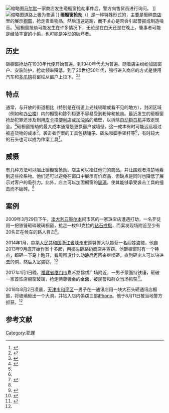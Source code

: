 [[File:Smash_and_Grab_-_Caroli_Guld_-_Malmö-1987.jpg|缩略图]][[马尔默|马尔默]]一家商店发生砸橱窗抢劫事件后，警方向售货员进行询问。 ]]
[[File:Smash_and_Grab_Hot_Spot,_Retreat_(South_Africa).jpg|缩略图]]道路上极为普遍 ]]
'''砸橱窗抢劫'''（{{Lang-en|smash and grab}}）是一种特殊形式的{{Le|入室盗窃|Burglary}}，主要是砸碎[[商店|商店]]里的展示[[橱窗|橱窗]]，抢走贵重物品，然后迅速逃跑，而不关心是否会引起警报或制造噪音。<ref name="DIS">{{Cite book|title=Design for Inherent Security|last=B. Poyner and W. H. Fawcett|pages=33|publisher=Thomas Telford|year=1995|isbn=978-0-7277-2040-5}}</ref>砸橱窗抢劫可能发生在许多情况下，无论是在白天还是在晚上，肇事者可能是经验丰富的小偷，也可能是冲动的破坏者。 

== 历史 ==
砸橱窗抢劫在1930年代便开始普遍，到1940年代尤为普遍。随着店主纷纷加固窗户、安装防护{{Le|格栅|Grille}}，抢劫频率降低。到了20世纪50年代，强行进入商店的方式是使用汽车和[[多爪钩|多爪钩]]将窗栏从窗户上拉下。<ref>{{Cite book|title=Commercial burglary|url=https://archive.org/details/burglary0000mawb|last=R. I. Mawby|pages=[https://archive.org/details/burglary0000mawb/page/155 155]|publisher=Willan Publishing|year=2001|isbn=978-1-903240-32-8}}</ref><ref>{{Cite book|title=Great Pretenders: Pursuits and Careers of Persistent Thieves|url=https://archive.org/details/greatpretendersp0000shov|last=Neal Shover|publisher=Westview Press|year=1996|isbn=978-0-8133-8730-7|pages=[https://archive.org/details/greatpretendersp0000shov/page/49 49]–50}}</ref>

== 特点 ==
通常，与开放的街道相比（特别是在街道上光线较暗或看不见的地方），封闭区域（例如{{Le|购物中心|Shopping mall}}和[[辦公樓|办公楼]]）内的橱窗和陈列柜更不容易受到粉碎和抢劫。最近发生的砸橱窗抢劫犯罪还涉及到用[[皮卡|皮卡]]撞[[便利店|便利店]]或[[加油站|加油站]]的墙壁，以拆除[[自动柜员机|自动柜员机]]并取走现金。<ref>{{Cite web|title=Sixth ATM smash-and-grab this week reported in northeast Houston|url=http://www.khou.com/story/news/local/2014/07/23/12065768/|author=TEGNA|first=|publisher=|access-date=2020-07-18|archive-url=https://web.archive.org/web/20160304064926/http://www.khou.com/story/news/local/2014/07/23/12065768/|archive-date=2016-03-04|dead-url=yes}}</ref>砸橱窗抢劫的最大成本通常是更换窗户或墙壁，这一成本有时可能远远超过被盗货物的成本<ref name="DIS" />。袭击者作案的工具包括[[槌|锤子]]、[[磚|砖头]]和[[腳手架|脚手架]]杆等<ref name="DIS" />，有时较大的石头也可以成为作案工具<ref name=":0">{{Cite news|url=https://tj.jjj.qq.com/a/20180816/049049.htm|title=天津一砸橱窗偷手机窃贼已落网|author=尹娜 李鹏|date=2018-08-16|work=今晚报|publisher=|accessdate=2020-07-18|language=|format=|archive-date=2020-07-18|archive-url=https://web.archive.org/web/20200718171209/https://tj.jjj.qq.com/a/20180816/049049.htm|dead-url=no}}</ref>。

== 威慑 ==
有几种方法可以阻止砸橱窗抢劫。店主可以拴住他们的商品，并让围观者清楚地看到这些拴系物。他们还可以避免在窗口中展示有价商品，但缺点是同时也降低了展示对客户的吸引力。此外，店主可以加固橱窗的[[玻璃|玻璃]]，使其能够承受袭击工具的撞击而不破碎。<ref name="DIS" />

== 案例 ==
2009年3月29日下午，[[澳大利亚|澳大利亚]][[墨尔本|墨尔本]]闹市区的一家珠宝店遭遇打劫，一名歹徒用一把铁锤砸碎玻璃橱窗，抢走一枚9.1克拉的[[钻石|钻石]][[戒指|戒指]]，而案发现场附近至少有20名正在候车的路人目击<ref>{{Cite news|url=http://news.ifeng.com/c/7fYZ61XRHRs|title=歹徒在路人注视下砸碎橱窗劫走百万美元钻戒|author=|date=2009-03-31|work=凤凰网|publisher=|accessdate=2020-07-18|language=|format=}}</ref>。

2014年1月，[[中华人民共和国|中华人民共和国]][[浙江省|浙江省]][[嵊州市|嵊州市]]巡特警大队抓获一名阎姓盗贼，他自2013年9月底开始作案十多起，用[[槌|榔头]]砸路边商店并盗窃。他砸橱窗时有一个特点，即砸一下马上跑开，看周围没什么动静后再回来继续砸，直到砸出人可以钻进去的洞，然后入室盗窃。<ref>{{Cite news|url=http://gxxw.zjol.com.cn/gxxw/system/2014/01/03/017561330.shtml|title=嵊州巡特警大队抓获一专砸橱窗的“榔头大盗”|author=马秋瑾 王川|date=2014-01-03|work=浙江在线新闻网站转载嵊州新闻网|publisher=|accessdate=2020-07-18|language=|format=|archive-date=2020-07-18|archive-url=https://web.archive.org/web/20200718161101/http://gxxw.zjol.com.cn/gxxw/system/2014/01/03/017561330.shtml|dead-url=no}}</ref>

2017年1月1日晚，[[福建省|福建省]][[厦门市|厦门市]]嘉禾路锦绣广场附近，一男子蒙面持铁锤，砸破一家首饰店橱窗玻璃，抢走两尊镀金的金[[佛像|佛]]，被民警和群众当场抓获<ref>{{Cite news|url=http://m.haiwainet.cn/middle/3542210/2017/0102/content_30617873_1.html|title=男子砸橱窗抢金佛 没跑多远就被抓|author=厦公宣 程午鹏|date=2017-01-02|work=厦门日报|publisher=|accessdate=2020-07-18|language=|format=|archive-date=2020-07-18|archive-url=https://web.archive.org/web/20200718154149/http://m.haiwainet.cn/middle/3542210/2017/0102/content_30617873_1.html|dead-url=no}}</ref>。

2018年8月2日凌晨，[[天津市|天津市]][[和平区_(天津市)|和平区]]一男子在一通讯店用一块大石头砸通讯店橱窗，将玻璃砸出一个大洞，并钻入店内偷窃三部[[iPhone|iPhone]]。他于8月11日被当地警方抓获。<ref name=":0" />

== 参考文献 ==
{{Reflist}}
[[Category:犯罪|Category:犯罪]]